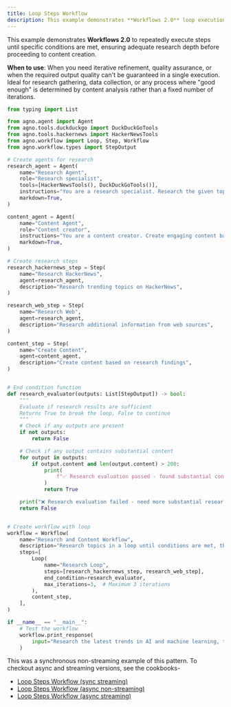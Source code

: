 ```yaml
---
title: Loop Steps Workflow
description: This example demonstrates **Workflows 2.0** loop execution for quality-driven iterative processes.
---
```


This example demonstrates **Workflows 2.0** to repeatedly execute steps until specific conditions are met,
ensuring adequate research depth before proceeding to content creation.

**When to use**: When you need iterative refinement, quality assurance, or when the 
required output quality can't be guaranteed in a single execution. Ideal for research 
gathering, data collection, or any process where "good enough" is determined by content 
analysis rather than a fixed number of iterations.

```python loop_steps_workflow.py
from typing import List

from agno.agent import Agent
from agno.tools.duckduckgo import DuckDuckGoTools
from agno.tools.hackernews import HackerNewsTools
from agno.workflow import Loop, Step, Workflow
from agno.workflow.types import StepOutput

# Create agents for research
research_agent = Agent(
    name="Research Agent",
    role="Research specialist",
    tools=[HackerNewsTools(), DuckDuckGoTools()],
    instructions="You are a research specialist. Research the given topic thoroughly.",
    markdown=True,
)

content_agent = Agent(
    name="Content Agent",
    role="Content creator",
    instructions="You are a content creator. Create engaging content based on research.",
    markdown=True,
)

# Create research steps
research_hackernews_step = Step(
    name="Research HackerNews",
    agent=research_agent,
    description="Research trending topics on HackerNews",
)

research_web_step = Step(
    name="Research Web",
    agent=research_agent,
    description="Research additional information from web sources",
)

content_step = Step(
    name="Create Content",
    agent=content_agent,
    description="Create content based on research findings",
)


# End condition function
def research_evaluator(outputs: List[StepOutput]) -> bool:
    """
    Evaluate if research results are sufficient
    Returns True to break the loop, False to continue
    """
    # Check if any outputs are present
    if not outputs:
        return False

    # Check if any output contains substantial content
    for output in outputs:
        if output.content and len(output.content) > 200:
            print(
                f"✅ Research evaluation passed - found substantial content ({len(output.content)} chars)"
            )
            return True

    print("❌ Research evaluation failed - need more substantial research")
    return False


# Create workflow with loop
workflow = Workflow(
    name="Research and Content Workflow",
    description="Research topics in a loop until conditions are met, then create content",
    steps=[
        Loop(
            name="Research Loop",
            steps=[research_hackernews_step, research_web_step],
            end_condition=research_evaluator,
            max_iterations=3,  # Maximum 3 iterations
        ),
        content_step,
    ],
)

if __name__ == "__main__":
    # Test the workflow
    workflow.print_response(
        input="Research the latest trends in AI and machine learning, then create a summary",
    )
```

This was a synchronous non-streaming example of this pattern. To checkout async and streaming versions, see the cookbooks-
- [Loop Steps Workflow (sync streaming)](https://github.com/agno-agi/agno/tree/main/cookbook/workflows/_03_workflows_loop_execution/sync/loop_steps_workflow_stream.py)
- [Loop Steps Workflow (async non-streaming)](https://github.com/agno-agi/agno/tree/main/cookbook/workflows/_03_workflows_loop_execution/async/loop_steps_workflow.py)
- [Loop Steps Workflow (async streaming)](https://github.com/agno-agi/agno/tree/main/cookbook/workflows/_03_workflows_loop_execution/async/loop_steps_workflow_stream.py)